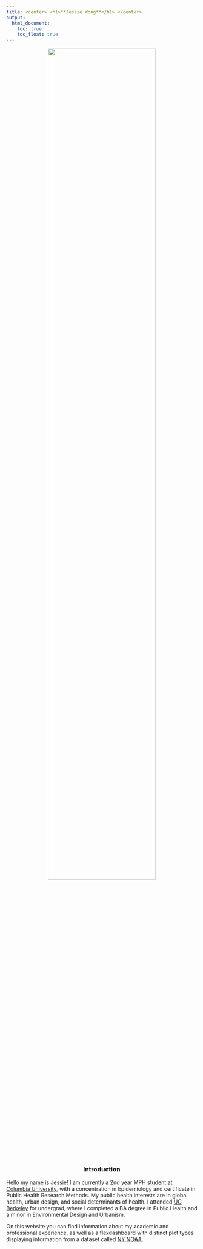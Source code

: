 ```yaml
---
title: <center> <h1>**Jessie Wong**</h1> </center>
output:
  html_document:
    toc: true
    toc_float: true
---
```


<center><img src="images/photo1.jpg" style="width:75%"></center>

<center> <h3>Introduction</h3> </center>
Hello my name is Jessie! I am currently a 2nd year MPH student at [Columbia University](https://www.mailman.columbia.edu/), with a concentration in Epidemiology and certificate in Public Health Research Methods. My public health interests are in global health, urban design, and social determinants of health. I attended [UC Berkeley](https://www.berkeley.edu/) for undergrad, where I completed a BA degree in Public Health and a minor in Environmental Design and Urbanism.

On this website you can find information about my academic and professional experience, as well as a flexdashboard with distinct plot types displaying information from a dataset called <ins>NY NOAA</ins>.


